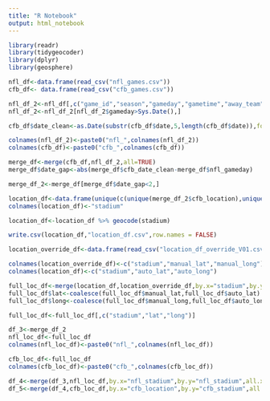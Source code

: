 ```yaml
---
title: "R Notebook"
output: html_notebook
---
```


```r
library(readr)
library(tidygeocoder)
library(dplyr)
library(geosphere)
```


```r
nfl_df<-data.frame(read_csv("nfl_games.csv"))
cfb_df<- data.frame(read_csv("cfb_games.csv"))
```

```r
nfl_df_2<-nfl_df[,c("game_id","season","gameday","gametime","away_team","home_team","roof","stadium")]
nfl_df_2<-nfl_df_2[nfl_df_2$gameday>Sys.Date(),]

cfb_df$date_clean<-as.Date(substr(cfb_df$date,5,length(cfb_df$date)),format="%b %d")

colnames(nfl_df_2)<-paste0("nfl_",colnames(nfl_df_2))
colnames(cfb_df)<-paste0("cfb_",colnames(cfb_df))
```

```r
merge_df<-merge(cfb_df,nfl_df_2,all=TRUE)
merge_df$date_gap<-abs(merge_df$cfb_date_clean-merge_df$nfl_gameday)

merge_df_2<-merge_df[merge_df$date_gap<2,]

```

```r
location_df<-data.frame(unique(c(unique(merge_df_2$cfb_location),unique(merge_df_2$nfl_stadium))))
colnames(location_df)<-"stadium"

location_df<-location_df %>% geocode(stadium) 

write.csv(location_df,"location_df.csv",row.names = FALSE)

location_override_df<-data.frame(read_csv("location_df_override_V01.csv"))

colnames(location_override_df)<-c("stadium","manual_lat","manual_long")
colnames(location_df)<-c("stadium","auto_lat","auto_long")

full_loc_df<-merge(location_df,location_override_df,by.x="stadium",by.y="stadium",all.x=TRUE)
full_loc_df$lat<-coalesce(full_loc_df$manual_lat,full_loc_df$auto_lat)
full_loc_df$long<-coalesce(full_loc_df$manual_long,full_loc_df$auto_long)

full_loc_df<-full_loc_df[,c("stadium","lat","long")]
```

```r
df_3<-merge_df_2
nfl_loc_df<-full_loc_df
colnames(nfl_loc_df)<-paste0("nfl_",colnames(nfl_loc_df))

cfb_loc_df<-full_loc_df
colnames(cfb_loc_df)<-paste0("cfb_",colnames(cfb_loc_df))

df_4<-merge(df_3,nfl_loc_df,by.x="nfl_stadium",by.y="nfl_stadium",all.x=TRUE)
df_5<-merge(df_4,cfb_loc_df,by.x="cfb_location",by.y="cfb_stadium",all.x=TRUE)
```


